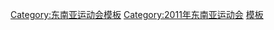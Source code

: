 {{Navbox
| name       = 2011年东南亚运动会项目
| title      = [[2011年东南亚运动会]]项目
| state      = {{{state|autocollapse}}}
| listclass  = hlist
| list1      = 
* 水上运动
** [[2011年东南亚运动会跳水比赛|跳水]]
** [[2011年东南亚运动会公开水域比赛|公开水域]]
** [[2011年东南亚运动会游泳比赛|游泳]]
** [[2011年东南亚运动会韵律泳比赛|韵律泳]]
** [[2011年东南亚运动会水球比赛|水球]]
* [[2011年东南亚运动会射箭比赛|射箭]] 
* [[2011年东南亚运动会田径比赛|田径]] 
* [[2011年东南亚运动会羽球比赛|羽球]] 
* [[2011年东南亚运动会棒球比赛|棒球]] 
* [[2011年东南亚运动会篮球比赛|篮球]] 
* [[2011年东南亚运动会台球比赛|台球]] 
* [[2011年东南亚运动会保龄球比赛|保龄球]] 
* [[2011年东南亚运动会拳击比赛|拳击]] 
* [[2011年东南亚运动会桥牌比赛|桥牌]] 
* [[2011年东南亚运动会皮划艇静水比赛|皮划艇静水]] 
* [[2011年东南亚运动会棋类比赛|棋类]] 
* [[2011年东南亚运动会脚车比赛|脚车]] 
* [[2011年东南亚运动会马术比赛|马术]] 
* [[2011年东南亚运动会击剑比赛|击剑]] 
* [[2011年东南亚运动会减摇鳍游泳比赛|减摇鳍游泳]] 
* [[2011年东南亚运动会足球比赛|足球]] 
* [[2011年东南亚运动会室内足球比赛|室内足球]] 
* [[2011年东南亚运动会高尔夫比赛|高尔夫]] 
* [[2011年东南亚运动会体操比赛|体操]] 
* [[2011年东南亚运动会柔道比赛|柔道]] 
* [[2011年东南亚运动会空手道比赛|空手道]] 
* [[2011年东南亚运动会拳术比赛|拳术]] 
* [[2011年东南亚运动会滑翔伞比赛|滑翔伞]] 
* [[2011年东南亚运动会马来武术比赛|马来武术]] 
* [[2011年东南亚运动会地掷球比赛|地掷球]] 
* [[2011年东南亚运动会轮滑比赛|轮滑]] 
* [[2011年东南亚运动会赛艇比赛|赛艇]] 
* [[2011年东南亚运动会帆船比赛|帆船]] 
* [[2011年东南亚运动会藤球比赛|藤球]] 
* [[2011年东南亚运动会射击比赛|射击]] 
* [[2011年东南亚运动会软式网球比赛|软式网球]] 
* [[2011年东南亚运动会垒球比赛|垒球]] 
* [[2011年东南亚运动会乒乓比赛|乒乓球]] 
* [[2011年东南亚运动会跆拳道比赛|跆拳道]] 
* [[2011年东南亚运动会网球比赛|网球]] 
* [[2011年东南亚运动会传统龙舟比赛|传统龙舟]] 
* [[2011年东南亚运动会排球比赛|排球]] 
* [[2011年东南亚运动会越武道比赛|越武道]] 
* [[2011年东南亚运动会攀岩比赛|攀岩]] 
* [[2011年东南亚运动会滑水比赛|滑水]] 
* [[2011年东南亚运动会举重比赛|举重]] 
* [[2011年东南亚运动会摔跤比赛|摔跤]] 
* [[2011年东南亚运动会武术比赛|武术]]
| below = 
''表演赛：[[板球]]''
}}<noinclude>
{{collapsible option}}
[[Category:东南亚运动会模板]]
[[Category:2011年东南亚运动会]]
[[Category:東南亞運動會項目|模板]]
</noinclude>